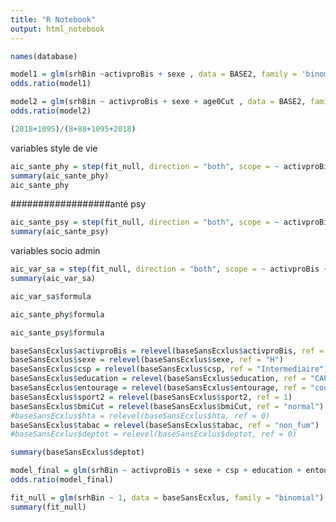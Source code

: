 ```yaml
---
title: "R Notebook"
output: html_notebook
---
```



```r
names(database)
```

```r
model1 = glm(srhBin ~activproBis + sexe , data = BASE2, family = 'binomial')
odds.ratio(model1)
```



```r
model2 = glm(srhBin ~ activproBis + sexe + age0Cut , data = BASE2, family = 'binomial')
odds.ratio(model2)
```


```r
(2018+1095)/(8+88+1095+2018)
```


######### variables style de vie

```r
aic_sante_phy = step(fit_null, direction = "both", scope = ~ activproBis + sexe + age0Cut + alcoolCut + tabac + diab + hta + bmiCut+ sport2 , trace = F)
summary(aic_sante_phy)
aic_sante_phy
```
##################anté psy

```r
aic_sante_psy = step(fit_null, direction = "both", scope = ~ activproBis + sexe + age0Cut + deptot+ stress , trace = F)
summary(aic_sante_psy)
```


############ variables socio admin

```r
aic_var_sa = step(fit_null, direction = "both", scope = ~ activproBis + sexe + age0Cut + csp + education + entourage , trace = F)
summary(aic_var_sa)
```
```r
aic_var_sa$formula
```

```r
aic_sante_phy$formula
```
```r
aic_sante_psy$formula
```
```r
baseSansEcxlus$activproBis = relevel(baseSansEcxlus$activproBis, ref = "T")
baseSansEcxlus$sexe = relevel(baseSansEcxlus$sexe, ref = "H")
baseSansEcxlus$csp = relevel(baseSansEcxlus$csp, ref = "Intermediaire")
baseSansEcxlus$education = relevel(baseSansEcxlus$education, ref = "CAP/Brevet des collèges")
baseSansEcxlus$entourage = relevel(baseSansEcxlus$entourage, ref = "couple")
baseSansEcxlus$sport2 = relevel(baseSansEcxlus$sport2, ref = 1)
baseSansEcxlus$bmiCut = relevel(baseSansEcxlus$bmiCut, ref = "normal")
#baseSansEcxlus$hta = relevel(baseSansEcxlus$hta, ref = 0)
baseSansEcxlus$tabac = relevel(baseSansEcxlus$tabac, ref = "non_fum")
#baseSansEcxlus$deptot = relevel(baseSansEcxlus$deptot, ref = 0)

```
```r
summary(baseSansEcxlus$deptot)
```

```r
model_final = glm(srhBin ~ activproBis + sexe + csp + education + entourage + sport2 + bmiCut + hta + tabac + deptot+ stress, family = "binomial", data = baseSansEcxlus)
odds.ratio(model_final)
```

```r
fit_null = glm(srhBin ~ 1, data = baseSansEcxlus, family = "binomial")
summary(fit_null)
```



